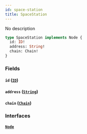 ```yaml
---
id: space-station
title: SpaceStation
---
```



No description

```graphql
type SpaceStation implements Node {
  id: ID!
  address: String!
  chain: Chain!
}
```


### Fields

#### `id` ([`ID`](../../references/scalars/id))




#### `address` ([`String`](../../references/scalars/string))




#### `chain` ([`Chain`](../../references/enums/chain))




### Interfaces

#### [`Node`](../../references/interfaces/node) 






